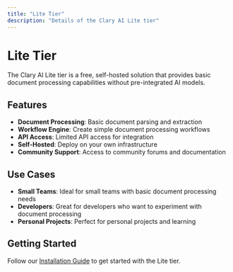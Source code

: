 ```yaml
---
title: "Lite Tier"
description: "Details of the Clary AI Lite tier"
---
```


# Lite Tier

The Clary AI Lite tier is a free, self-hosted solution that provides basic document processing capabilities without pre-integrated AI models.

## Features

- **Document Processing**: Basic document parsing and extraction
- **Workflow Engine**: Create simple document processing workflows
- **API Access**: Limited API access for integration
- **Self-Hosted**: Deploy on your own infrastructure
- **Community Support**: Access to community forums and documentation

## Use Cases

- **Small Teams**: Ideal for small teams with basic document processing needs
- **Developers**: Great for developers who want to experiment with document processing
- **Personal Projects**: Perfect for personal projects and learning

## Getting Started

Follow our [Installation Guide](/installation) to get started with the Lite tier.
